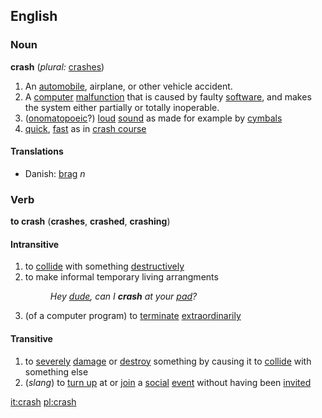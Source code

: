 ==English==
===Noun===
'''crash''' (''plural:'' [[crashes]])
#An [[automobile]], airplane, or other vehicle accident.
#A [[computer]] [[malfunction]] that is caused by faulty [[software]], and makes the system either partially or totally inoperable.
#([[onomatopoeic]]?) [[loud]] [[sound]]  as made for example by [[cymbal]]s
#[[quick]], [[fast]] as in [[crash course]]

====Translations====
*Danish: [[brag]] ''n''

===Verb===
'''to crash''' ('''crashes''', '''crashed''', '''crashing''')
====Intransitive====
#to [[collide]] with something [[destructively]]
#to make informal temporary living arrangments
#:''Hey [[dude]], can I '''crash''' at your [[pad]]?''
#(of a computer program) to [[terminate]] [[extraordinary|extraordinarily]]
====Transitive====
#to [[severely]] [[damage]] or [[destroy]] something by causing it to [[collide]] with something else
#(''slang'') to [[turn up]] at or [[join]] a [[social]] [[event]] without having been [[invite]]d

[[it:crash]]
[[pl:crash]]
